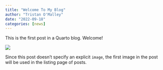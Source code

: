 ```yaml
---
title: "Welcome To My Blog"
author: "Tristan O'Malley"
date: "2022-09-18"
categories: [news]
---
```


This is the first post in a Quarto blog. Welcome!

![](thumbnail.jpg)

Since this post doesn't specify an explicit `image`, the first image in the post will be used in the listing page of posts.

